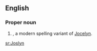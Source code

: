 ==English==

===Proper noun===
{{en-proper noun}}

# {{given name|female}}, a modern spelling variant of [[Jocelyn]].

[[sr:Joslyn]]